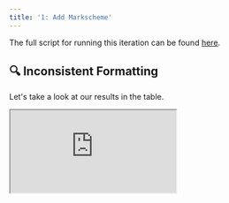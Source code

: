 ```yaml
---
title: '1: Add Markscheme'
---
```


The full script for running this iteration can be found
[here](https://github.com/unifyai/demos/blob/main/marking_assistant/optimize_agent/iteration_1.py).

## 🔍 Inconsistent Formatting

Let's take a look at our results in the table.

<div
  style={{
    position: 'relative',
    paddingBottom: '56.25%', // 16:9 ratio
    height: 0,
  }}
>
  <iframe
    style={{
      position: 'absolute',
      top: 0,
      left: 0,
      width: '100%',
      height: '100%',
      border: 'none'
    }}
    src="https://www.youtube.com/embed/tQyJaHAT-RQ"
    allow="accelerometer; autoplay; clipboard-write; encrypted-media; gyroscope; picture-in-picture"
    allowFullScreen
  />
</div>

### Example 215

**Example 215** has the largest error.
Let's take a look at what's going wrong.

<Accordion title="📄 PDFs">

<Accordion title="❓ Question">
<img class="dark-light" width="100%" src="https://raw.githubusercontent.com/unifyai/demos/refs/heads/main/marking_assistant/data/parsed/GCSE_(9%E2%80%931)_Mathematics/J560_02_Paper_2_(Foundation_Tier)_Sample_Question_Paper/paper/imgs/page16.png"/>
<img class="dark-light" width="100%" src="https://raw.githubusercontent.com/unifyai/demos/refs/heads/main/marking_assistant/data/parsed/GCSE_(9%E2%80%931)_Mathematics/J560_02_Paper_2_(Foundation_Tier)_Sample_Question_Paper/paper/imgs/page17.png"/>
</Accordion>

<Accordion title="☑️ Markscheme">
<img class="dark-light" width="100%" src="https://raw.githubusercontent.com/unifyai/demos/refs/heads/main/marking_assistant/data/parsed/GCSE_(9%E2%80%931)_Mathematics/J560_02_Paper_2_(Foundation_Tier)_Sample_Question_Paper/markscheme/imgs/page11.png"/>
</Accordion>

</Accordion>

<Accordion title="❓ Parsed Question [8 Marks]">
In this row of boxes, you start with 5 and 7.

```
┌───┬───┬────┬────┬────┐
│ 5 │ 7 │    │    │    │
└───┴───┴────┴────┴────┘
```
You add 5 and 7 to get 12 to go in the third box.  
You add 7 and 12 to get 19 to go in the fourth box.  
You add 12 and 19 to get 31 to go in the fifth box.
```
┌───┬───┬────┬────┬────┐
│ 5 │ 7 │ 12 │ 19 │ 31 │
└───┴───┴────┴────┴────┘
```
Complete these rows of boxes using the rule shown above.

(a)
```
┌───┬───┬────┬────┐
│ 4 │ 6 │    │    │ [1]
└───┴───┴────┴────┘
```
(b)
```  
┌────┬────┬────┬────┐
│    │    │ 34 │ 55 │ [2]
└────┴────┴────┴────┘
```
(c) Complete this row of boxes, writing your expressions in their simplest form.
```
┌───┬───┬────┬────┐
│ a │ b │    │    │ [2]
└───┴───┴────┴────┘
```
(d) Use your answer to (c) to help you fill in the missing numbers in this row of boxes.
```
┌───┬────┬────┬────┐
│ 6 │    │    │ 57 │ [3]
└───┴────┴────┴────┘
```
</Accordion>

<Accordion title="📝 Student's Answer">
(a) The next three boxes are 10, 16, and 26. So the row becomes 4, 6, 10, 16, 26.

(b) The missing boxes are 8, 13, and 21, making the sequence 8, 13, 21, 34, 55.

(c) a + b, a + 2b, a + 3b

(d) By setting 2a + 3b = 57, we substitute a = 6 to get 12 + 3b = 57, so b = 15. Then, adding consecutively gives 6, 15, 21, 37, with the final box stated as 57 in the question.
</Accordion>

Based on these two,
it seems as though there is a small discrepency in the text-based box formatting in the question given to the agent,
with the question presenting *four* boxes per question but the true number being *five*.
We can verify this by looking at the original page,
which can be found
[here](https://raw.githubusercontent.com/unifyai/demos/refs/heads/main/marking_assistant/data/parsed/GCSE_(9%E2%80%931)_Mathematics/J560_02_Paper_2_(Foundation_Tier)_Sample_Question_Paper/paper/imgs/page16.png).

<Accordion title="☑️ Parsed Markscheme (Not Given to Agent)">
(a) Answer: 10, 16, 26. Marks: 1

(b) Answer: 8, 13, 21. Marks: 2. Guidance: M1 for one correct subtraction of two boxes

(c) Answer: a + b, a + 2b, 2a + 3b. Marks: 2. Guidance: M1 for two expressions correct

(d) Answer: 15, 21, 36. Marks: 3. Guidance: M1 for their ‘2a + 3b’ = 57, M1 for substituting a = 6 into their final expression and solving for b
</Accordion>

<Accordion title="✅ Correct Marks [6/8] Rationale (Not Given to Agent)">
(a) 1/1 Mark. By adding consecutive pairs (4+6=10, 6+10=16, 10+16=26), we match the markscheme’s answer of 10,16,26. This secures the single mark (1) allocated for part (a).

(b) 2/2 Marks. Here, we deduce the missing numbers by working backwards from 34 and 55 or by applying the same rule forward. According to the markscheme (2 marks), we get full credit for the fully correct set of missing numbers, with one method mark (M1) for a correct subtraction and a final accuracy mark (A1) for the correct sequence.

(c) 1/2 Marks. We used the rule to form expressions but made an error in the final expression: the correct set per the markscheme should be (a+b), (a+2b), (2a+3b). We have two correct expressions, so we earn the method mark (M1), but lose the accuracy mark for an incorrect final expression.

(d) 2/3 Marks. Using part (c)’s structure, we form 2a+3b, set it to 57, and solve correctly for b = 15 (which earns the two method marks, M1 and M1). However, we introduced an error when adding 15 + 21 = 37 (should be 36), so we do not achieve the final accuracy mark (A1) for a fully correct final row.
</Accordion>

<Accordion title="🤖 Predicted Marks [1/8] Rationale">
Let's check each part:

(a) The correct row with starting numbers 4 and 6 should give 4, 6, 4+6 = 10, and then 6+10 = 16. The answer given “4, 6, 10, 16, 26” is one extra term. (0/1 mark)

(b) For the row with boxes “__, __, 34, 55” the correct answer would be 13, 21, 34, 55 (since 13 + 21 = 34 and 21 + 34 = 55). The answer given “8, 13, 21, 34, 55” does not match the required four‐box row. (0/2 marks)

(c) For the row “a, b, __, __” the missing boxes should be expressed as a + b and a + 2b in simplest form. The answer “a + b, a + 2b, a + 3b” gives an extra term. (1/2 marks)

(d) In the row “6, __, __, 57”, if we interpret the pattern as in (c) with a = 6 so that the boxes are 6, b, 6+b, 6+2b and 6 + 2b = 57, then b = 25.5. The given answer instead sets up a different equation and finds b = 15 leading to an inconsistent sequence. (0/3 marks)

Total marks awarded: 0 + 0 + 1 + 0 = 1

1
</Accordion>

Looking at this failure,
it's obvious that the model would benefit from having the **markscheme** included in the context,
so that it knows what the correct answers are,
and how to award the marks.

Without the markscheme,
the agent is unable to notice this discrepency,
and therefore presumes that a total of *four* numbers are reqired for each answer,
instead of the necessary *five*.

## 🔀 Add Markscheme

<div
  style={{
    position: 'relative',
    paddingBottom: '56.25%', // 16:9 ratio
    height: 0,
  }}
>
  <iframe
    style={{
      position: 'absolute',
      top: 0,
      left: 0,
      width: '100%',
      height: '100%',
      border: 'none'
    }}
    src="https://www.youtube.com/embed/Yw0N0Qedns0"
    allow="accelerometer; autoplay; clipboard-write; encrypted-media; gyroscope; picture-in-picture"
    allowFullScreen
  />
</div>

Let's update the system message to include a placeholder for the markscheme.

```{9-11}
system_message = """
Your task is to award a suitable number of marks for a student's answer to a question, from 0 up to a maximum of {available_marks_total} marks.

The question is:

{question}


The markscheme for the question is:

{markscheme}


Their answer to this question is:

{answer}


As the very final part of your response, simply provide the number of marks on a *new line*, without any additional formatting. For example:

3
"""
```

We then make sure to update the system message with the true markscheme during `call_agent`:

```python {2, 9-12}
@unify.traced
def call_agent(system_msg, question, markscheme, answer, available_marks_total):
    local_agent = agent.copy()
    local_agent.set_system_message(
        system_msg.replace(
            "{question}",
            textwrap.indent(question, " " * 4),
        )
        .replace(
            "{markscheme}",
            pretty_print_dict(markscheme, indent=4),
        )
        .replace(
            "{answer}",
            pretty_print_dict(answer, indent=4),
        )
        .replace(
            "{available_marks_total}",
            str(available_marks_total),
        ),
    )
    return local_agent.generate()
```

We also need to update `evaluate` accordingly:

```python {6, 13}
@unify.log
def evaluate(
    question,
    student_answer,
    available_marks_total,
    markscheme,
    correct_marks_total,
    _system_message,
):
    pred_marks = call_agent(
        _system_message,
        question,
        markscheme,
        student_answer,
        available_marks_total,
    )
    _pred_marks_split = pred_marks.split("\n")
    pred_marks_total, diff_total, error_total = None, None, None
    for _substr in reversed(_pred_marks_split):
        _extracted = "".join([c for c in _substr if c.isdigit()])
        if _extracted != "":
            pred_marks_total = int(_extracted)
            diff_total = correct_marks_total - pred_marks_total
            error_total = abs(diff_total)
            break
    pred_marks = {"_": {"marks": pred_marks_total, "rationale": pred_marks}}
    return error_total
```

## 🧪 Rerun Tests

```python {1}
with unify.Experiment("add_markscheme", overwrite=True), unify.Params(
    system_message=system_message,
    dataset="TestSet10",
    source=unify.get_source(),
):
    unify.map(
        evaluate,
        [dict(**d.entries, _system_message=system_message) for d in test_set_10],
        name="Evals",
    )
```

Great!
Our mean error has gone down from 0.8 to 0.3,
we're definitely making progress 💪

Let's take a look at the traces,
to ensure that the system message template has been implemented correctly,
and each LLM call has the template variables in the system message populated correctly.

<div
  style={{
    position: 'relative',
    paddingBottom: '56.25%', // 16:9 ratio
    height: 0,
  }}
>
  <iframe
    style={{
      position: 'absolute',
      top: 0,
      left: 0,
      width: '100%',
      height: '100%',
      border: 'none'
    }}
    src="https://www.youtube.com/embed/BEga-IyzG6Q"
    allow="accelerometer; autoplay; clipboard-write; encrypted-media; gyroscope; picture-in-picture"
    allowFullScreen
  />
</div>

It seems as though everything was implemented correctly,
and the per-LLM system messages look good ✅

We still need to try to address the remaining errors though.
Let's explore what's going wrong in another iteration.
